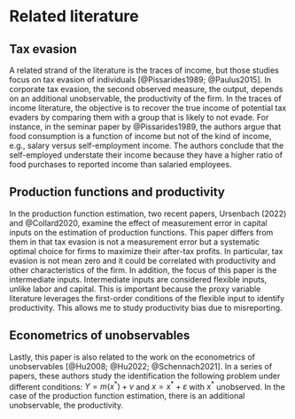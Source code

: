 
# Related literature

\fxnote{Unfinished section}

## Tax evasion

A related strand of the literature is the traces of income, but those studies focus on tax evasion of individuals [@Pissarides1989; @Paulus2015]. In corporate tax evasion, the second observed measure, the output, depends on an additional unobservable, the productivity of the firm. In the traces of income literature, the objective is to recover the true income of potential tax evaders by comparing them with a group that is likely to not evade. For instance, in the seminar paper by @Pissarides1989, the authors argue that food consumption is a function of income but not of the kind of income, e.g., salary versus self-employment income. The authors conclude that the self-employed understate their income because they have a higher ratio of food purchases to reported income than salaried employees. 

## Production functions and productivity

In the production function estimation, two recent papers, Ursenbach (2022) and @Collard2020, examine the effect of measurement error in capital inputs on the estimation of production functions. This paper differs from them in that tax evasion is not a measurement error but a systematic optimal choice for firms to maximize their after-tax profits. In particular, tax evasion is not mean zero and it could be correlated with productivity and other characteristics of the firm. In addition, the focus of this paper is the intermediate inputs. Intermediate inputs are considered flexible inputs, unlike labor and capital. This is important because the proxy variable literature leverages the first-order conditions of the flexible input to identify productivity. This allows me to study productivity bias due to misreporting.


## Econometrics of unobservables

Lastly, this paper is also related to the work on the econometrics of unobservables [@Hu2008; @Hu2022; @Schennach2021]. In a series of papers, these authors study the identification the following problem under different conditions: $Y=m(x^*)+\nu$ and $x=x^*+\varepsilon$ with $x^*$ unobserved. In the case of the production function estimation, there is an additional unobservable, the productivity.

\begin{anfxnote*}{Lit review Notes}

\subsection{Lit Review Notes}

For personal reference, to be removed from the final version.

\subsubsection{@Dabla2019}

Productivity improvements by firms can causally lead to lower tax evasion, i.e., underreporting sales for tax purposes. In other words, an increase in firm productivity leads to a higher share of sales reported for tax purposes. The authors use the self-reported share of declared income as a proxy for tax evasion.

Limitations: Using the World Bank Enterprise (47 emerging and developing countries) survey question to get the percentage of sales that are reported for tax purposes, which is used to measure tax evasion. In addition, productivity is measured as the log of sales per worker. No access to quantities data, they use LP but with sales and workers.

Undisputed (?) facts: 1) Tax evasion is higher in poor countries; 2) Tax evading firms tend to be less productive (?).

Productivity gaps between firms that comply with taxes and regulations and those which do not are significant, (between 25 to 50 \%) (Amin et al. 2019; Fajnzylber, 2011; Busso et al., 2012). These large productivity gaps can translate into low-economy wide productivity and growth: 1) if, by not complying with existing taxes and regulations, firms enjoy a potentially large implicit subsidy that allows them to stay in business despite low productivity, or 2) to expand their market share at the expense of more productive firms (Farrell, 2004; Bobbio, 2016).

Almeida and Carneiro (2009): Tax evasion may also increase firms' efficiency (productivity?). Avoiding onerous taxes might confer firms more flexibility in their employment and production decisions.
 
Kleven et. al (2016): Larger firms are less likely to avoid taxes. firms’ use of business records increases as it hires more employees. They show that the government may be able to enforce higher tax compliance even in the presence of a low threat of audit due to the increased ease of whistle-blowing as the firm grows.
 
tax evasion is hidden so that it is difficult to obtain precise measures (Kundt et al., 2017; Slemrod and Weber, 2012)

Loayza and Rigolini (2006) and La Porta and Shleifer (2014): informality is larger in lower GDPpC countries
 
Tax evasion and informality are associated with lower income levels and productivity (Dabla-Norris and Feltenstein, 2003; Loayza, 1996; Sarte, 2000)

\subsubsection{@Paulus2015}

The author models discrepancies between tax records and income survey data as individual tax evasion and measurement error jointly. Using data for Estonia, the author finds that people in the bottom and the top part of earnings distribution evade much more and about 12% of wages and salaries in total are underreported. The identifying assumption, i.e., location condition, is that people working in the public sector cannot evade taxes. In other words, measurement error is unrelated to the sector where the individual works while the same does not hold for tax compliance.

The main constraint for empirical research on tax evasion is the lack of suitable data. This is worse for developing countries. A measure of undeclared income for individuals is needed. This kind of data is usually unreliable and very difficult/or expensive to obtain.

Baldini et al. (2009) use linked income data with tax records at the individual level to estimate tax evasion. However, the author assumes people report their true income in the survey to obtain a measure of non-reporting. Furthermore, in the measurement error literature, several studies assume the opposite, e.g. Krueger (1991) and Bollinger(1998); survey of lit Chen et al. (2011) and Bound et al. (2001). Linked data is referred to as Validation data in the measurement error literature. Later studies have started to consider matching errors (Kapteyn and Ypma, 2007; Meijer et al., 2012) and errors in register data (Abowd and Stinson, 2013).

Pissarides and Weber (1989) pioneered a methodology to study underreported income. They assume that the underreported income for one population group is inferred from a comparison with a reference group assumed to have negligible non-compliance but to be similar in other respects. These types of studies assume implicitly that the underreporting of income in a survey corresponds to the underreporting of income to the tax authority. 

\subsubsection{@Slemrod2019}

Tax-evasion policies have been a greater priority in developed countries since the 2008 great recession (IMF, 2015). For example, the UK announced efforts to combat tax avoidance, tax evasion, and 'imbalances' in the tax system that would bring in \pounds 5 billion in additional revenue each year. 

Tax evasion matters because it affects both the resource cost of raising taxes and the distribution of the tax burden, i.e. core interests of public economics. Policy question? Does curbing evasion improve the equity and efficiency of the public finances, given the cost of doing so? If so, what's the best way to go about it? 

Tax evasion creates horizontal inequity because people evade taxes by different proportionate amounts because of differences in personal characteristics —risk aversion, tax system, and honesty— and because of different opportunities and potential rewards for evasion. Likewise, efforts to combat tax evasion might create vertical inequity. For example, going after lower-income households such as the IRS fighting fraud related to the earned income tax credit (EITC) than going after unreported foreign accounts that are more likely to be held by high-income households.

Tax evasion creates efficiency costs, e.g., individual's cost of implementing and hiding non-compliance, tax authority's cost of combating non-compliance, etc. Tax evasion also creates socially inefficient incentives to engage in activities that facilitate tax evasion. For example, tax-noncompliance opportunities attract people to self-employment who would otherwise be employees.

Tax evasion creates misallocations. For example, it can cause companies that otherwise would not find it attractive to do so to set up operations in a tax haven to facilitate or camouflage evasion.

Curtailing tax evasion cost shapes optimal policy —it is not optimal to completely eradicate tax evasion because of the cost of doing so. The presence of evasion also alters the optimal setting of tax rates —because it affects the marginal efficiency cost of so doing— and the choice of the tax base —because different tax bases are more or less susceptible to evasion. 

Slemrod and Weber (2012) review macroeconomic measures of the informal economy.

The standard tax evasion framework is the model of tax deterrence by Allingham and Sandmo (1972), who adapted Becker's (1968) model of criminal behavior to tax evasion. A relatively recent simplified framework is where the maximand is $y(1-t)+te-c(e,\alpha)$, $y$ is income, $e$ is the understated tax liability, $t$ is a linear tax rate, and $c$ is the private cost of evasion which includes the utility cost of bearing risk and the expected value of punishment. The private cost may depend on the amount of attempted evasion and $\alpha$, the vector of enforcement instruments, such as the extent of auditing.

The model predicts that a risk-averse agent will evade taxes if the expected return is positive. Additionally, an increase in either the probability of detection or the penalty if detected will reduce evasion. Importantly, the effect of the tax rate is less clear, for even its sign depends on the penalty function (Yitzhaki, 1974). 

What matters about $p$ is the perception of taxpayers. Much work is focused on what alters the taxpayer's perception of the enforcement environment.

This framework naturally applies to individuals, and small, single-owned firms. Large firms might be risk-neutral rather than risk-averse.

The challenge of measuring tax evasion is the incentive of evaders to conceal their behavior. Many taxpayers are unwilling to respond accurately maybe because of the threat of punishment or social shame. For this reason, even the most credible empirical studies of evasion don't actually have a reliable measure of evasion.

Tax gap studies by auditing (real differences between countries' tax gaps or differences in methodologies?): 
\begin{itemize}
\item U.S. Overall gross tax-gap average over 2008-10 was \$458 billion USD, 18.3\% of estimated tax liability (IRS, 2016). IRS National Research Program (NRP). 
\item UK: overall tax gap from 2013-2014 6.4\% of true liability: 6.4\% for the corporation income tax 5.0\% individual income tax, and 11.1\% value-added tax (VAT). Small- and medium-sized enterprises account for over half of the overall tax gap (HMRC, 2015). Her Majesty's Revenue and Customs (HMRC, 2015) Toro et a. (2013). 
\item Denmark overall tax gap is only 2.2 percent of net income (Kleven et al., 2011).
\item OECD(2015) other countries.
\end{itemize}

Sharp variations in the compliance rate by the extent of information reporting to the tax authority provide compelling evidence that the probability of successful evasion play a key role in the deterrence of tax evasion. For example, in the US, the estimated non-compliance rate when there is little to no third-party-reported information (e.g., self-employment income) is 63\%, compared to 19\% and 7\% for 'some' and 'substantial' information reporting, respectively. Small businesses represent a large portion of the tax gap in individual income with approximately 47\% of underreporting. In contrast, only 1 % of non-compliance is estimated for employee wages and salaries —substantial information reporting. Kleven et al. (2011) find a similar disparity, but lower, non-compliance rates in Denmark, where 14.9 \% for self-employment income but less than 1\% for third-party reported items. In other words, when the information reporting renders the likelihood of evading taxes successfully near zero, evasion is eradicated; when the likelihood is higher, evasion proliferates.

Administrative data: Canada, UK, Brazil, Chile, China, Costa Rica, Ecuador, India, Pakistan, Rwanda, Tunisia, and Uganda. US access https://www.irs.gov/pub/irs-soi/16jsrpprojects.pdf

RCT's review: Hallsworth (2014)

Bérgolo et al. (2018) RCT with firms using letters. Value-added-tax compliance, 20,000 Uruguayan small and medium-sized firms. The authors find that adding to the baseline letter a paragraph with statistics about the probability of being audited and the penalty rates increased tax compliance by about 6.3 percent (about one-fourth of its current level), and adding a paragraph that informs firms that evading taxes increased the probability of being audited increased tax compliance by about 7.4 percent.

Ortega and Scartascini (2018) Colombia, individuals. Method of communication. The authors find sizable differences across delivery methods. Personal visits by a tax inspector are more effective than the impersonal methods; they are, alas, also much more expensive. In a follow-up study, Ortega and Scartascini (2015) find that the effect of phone calls falls between those of the impersonal methods and the personal visits.

Almunia and Lopez-Rodriguez (2018) study the behavior of Spanish firms in response to a notch in enforcement intensity that arises because the Spanish Large Taxpayer’s Unit (LTU) monitors firms with revenues above €6 million for all major taxes. Sure enough, there is significant bunching of firms just below the threshold. The bunching is more pronounced for firms that produce intermediate goods, which makes sense because their transactions create more of a paper trail than firms that sell to final consumers, and thus the discontinuous increase in enforcement intensity affects these firms more than retailers.

Examining data from Ecuador, Carrillo, Emran, and Rivadeneira (2012) find evidence of bunching in reported tax liability just above the withholding threshold, suggesting that some firms manipulate their self-reported tax liability and possibly real economic choices to minimize expected tax payments subject to the discontinuity in the audit probability. Third-party data on sales and intermediate input costs reported by large firms who act as withholding agents indicate that bunching is indeed associated with tax evasion: self-reported sales are smaller than third-party reports for more than 10 percent of firms. "withholding”, large firms withhold and remit to the tax authority a fixed share of their purchases from small firms (and individuals), who can then apply the withheld amount as a credit against their self-reported tax liability. While withholding does not change the firms’ true tax liability, there is typically a discontinuity in the audit probability at the withholding rate; firms seeking tax refunds (because self-reported tax liability is lower than the withheld amount) are audited at a higher rate than firms making additional tax remittances.

In Chile, firms can only claim tax credits for inputs bought from tax-compliant suppliers, the invoice–credit VAT system has a built-in (albeit imperfect) self-enforcement mechanism for firm-to-firm transactions. Pomeranz (2015) tests this hypothesis by mailing increased-audit-threat letters to over 100,000 randomly selected Chilean firms, using a sample of over 300,000 firms receiving no letter as the control group. Consistent with theoretical predictions on the self-enforcement mechanism, the increase in VAT receipts (and therefore the inferred level of evasion) induced by the letters is concentrated at the level of sales from firms to final consumers, for which there is no paper trail.

In Ecuador, Carrillo, Pomeranz, and Singhal (2017) examine the effect of a change in the tax authority’s use of third-party information on reported corporate tax revenues. In the authors' study, the Ecuadorian tax authority informed some firms of the discrepancy between the two reports and offered them the opportunity to file an amended return. The authors compare the reporting behavior of firms before and after the notification and find that 24 percent of firms underreported revenue in the years when the government did not use the third-party-verified information. In the three rounds of the experiment, 11–19 percent of notified firms filed an amended return. 

In amended returns, firms correctly reported their revenues but also increased their reported costs almost one-for-one with the increase in reported revenues (96 cents for each dollar!), nearly eliminating any impact on apparent tax liability. This study also reveals that reported costs were lower than third-party information on costs, which at first blush seems to be at odds with a model of firms that seek to maximize after-tax profits. The authors propose that this behavior is consistent with firms who may believe that the probability of an audit is a function of firm size and profits. To appear small, and lower the odds of being audited, some firms may underreport both revenues and costs.

Kumler, Verhoogen, and Frías (2013) study the effects on evasion of a 1997 pension reform in Mexico that tied younger workers’ retirement benefits more closely to the wage reported by employers. This reform provided a new incentive for this group of workers to ensure that their employers accurately reported their wages, which in turn might lower payroll tax evasion by firms. To examine the impact of this initiative, the authors combine two sources of data on wages: administrative data from the Mexican Social Security Insitute (IMSS) and household survey data from the Encuesta Nacional de Empleo Urbano (ENEU). The authors find that, consistent with a decline in evasion, the gap in median or mean wage within a cell between the ENEU data and the IMSS data fell for younger age groups after the pension reform but, as predicted, for older workers not affected by this reform there was no decrease in the gap between the two income reports.

In Pakistan, corporations either pay a tax on profits or turnover, depending on which liability is greater. This effectively implies that at a profit rate lower than the ratio of the turnover tax rate to the profit tax rate, firms cannot deduct costs. Because in Pakistan a large portion of evasion is through misreporting of costs, this tax regime trades off loss in production efficiency (as firms move from a neutral profit tax to a distorting output tax regime) for a gain in revenue collection. Best et al. (2015) use administrative data on the universe of corporations in Pakistan to estimate the elasticity of taxable income using the bunch-ing of firms below the threshold profit rate. They find clear evidence of such bunching, whose location shifts along with changes in tax rates that move the threshold. Using the analysis-of-bunching methodology, they estimate that turnover taxes reduce evasion by between 60–70 percent. 

Relevance of tax evasion
Widespreadness of tax evasion
Seminal model of tax evasion
Real effects of tax evasion
firm-to-firm sales less likely to evade taxes
small firms more likely to evade taxes
evidence of misreporting of costs (Pakistan)
Chile and Colombia tax evasion evidence

\subsection{Carrillo2022}

The authors study tax evasion through the use of ghost firms — fake firms that issue fraudulent receipts so that their clients can claim false deductions. Using transaction-level data from Ecuador, the research documents that ghost transactions are widespread; prevalent among large firms —(!) measured as revenue level[ [related to size]— and firms with high-income owners —owners with experience in tax evasion? sophisticated or less risk-averse owners?—; and exhibit suspicious patterns: bunching at the end of the fiscal year [tax evasion decision is realized post realization of productivity and true input optimization], at round numbers, and just below financial system thresholds [no real economic activity behind].

Globally widespread but extremely limited researched problem. "Ghost firms" —also known as "invoice mills", or "missing traders"— issue fraudulent receipts that allow the receivers to claim additional tax deductions on value-added (VAT) and corporate income taxes (OECD, 2017; Keen and Smith, 2006) Appendix B.

Data: firm-to-firm transaction-level data with 800 'ghost firms' and firm owners of Ecuatorian firms data.

Widespread and quantitatively important, not limited to small, semi-formal firms, benefits those at the top of the income distribution. In 2015, 4.7\% of potential clients took deductions from a ghost firm. Annual ghost deductions were 14.1% of the value of their purchase deductions [huge number!]. Larger firms are more likely to engage in ghost transactions and feature larger shares of ghost transactions in total input costs [a function of size]. Ghost deductions are disproportionately used by firms owned by high-income individuals.

Process: Given a list of identified ghost firms (2016) by the Ecuadorian Internal Revenue Service (SRI), the authors identified ghosts' clients —firms with at least one purchase from ghosts firms— with administrative data -which includes annual corporate and individual income tax filings in Ecuador (2010-2017) and monthly purchase annexes (2010-2015). The sample is restricted to firms that are required to file purchase annexes: incorporated firms (88\%) and large sole proprietorships (12\%) (i.e., annual sales > \$100,000, annual costs > \$80,000, or capital above \$60,000)

1. Tax deductions based on fake receipts from ghost firms are widespread and large. 10.4\% of unique firms filed deductions based on receipts from at least one identified ghost firm. On average, 3.6\% of all purchases of ghost clients are from ghosts, amounting to 10.4% of the value of their purchase deductions. These shares are the highest,4.6\% and 14.1\%, for 2015, the year before the ghost list was collected. Earlier ghosts might have disappeared by the time the list was established. Total tax evasion was \$2.1 billion in value, 1.7\% of tax evaded for corporations and 11.5\% for sole proprietorships.
2. Evasion through ghost firms is more prevalent among relatively large firms. Ghost clients have higher revenues, costs, and tax liabilities. The probability of engaging in cost overreporting through ghost firms increases monotonically in firm revenue —maybe only because of more transactions. Share of ghost deductions also increases throughout much of the size distribution, except at the very top —very large corporations might have stronger incentives to avoid illegal behavior or they can use more sophisticated avenues of tax avoidance that do not require evasion using fake receipts (Bustos et al., 2022)
3. Ghost deductions are most prevalent in firms owned by high-income individuals. The probability of having ownership of a ghost client and the amount of ghost purchases attributed to individuals increases with individuals' income. The amount of additional tax as a share of owners' income is over 56 times higher in the top 5\% than in the bottom 80\% of the income distribution, and almost 170 times higher in the top 1\%. Ghost-firm-enabled tax evasion tends to reduce disproportionately the effective taxation of firms owned by rich individuals.
4. The number and value of ghost transactions are clustered towards the end of the tax year —the same as the calendar year in Ecuador. In December, there as twice as many ghost transactions as during the six previous months of the year. Non-ghost transactions are only 6% higher in December. This is consistent with firms assessing their annual revenues at the end of the year and then utilizing ghost transactions to achieve a target reported profit level or rate for tax purposes. Similar to US firms spending more on capital investment towards the end of the fiscal year to reduce tax obligations (Xu and Zwick, 2022).
5. Ghost transactions bunch at round numbers more prevalently than non-ghost transactions. This is consistent with ghost transactions representing false activity (Klimek et al, 2018; Nigrim, 2018).
6. Ghost transactions exhibit bunching below the financial system payment threshold. In Ecuador, transactions above \$5,000 (gross-of-VAT) are required by law to be made through the formal financial sector (e.g. electronic transfers, checks, or credit cards). Ghost transactions bunch just below \$5,000. In contrast the distribution of non-ghost transactions is smooth through the \$5,000 threshold.

Lit on tax evasion via ghost firms is extremely sparse. Waseem (2020) Pakistan. Policy: VAT rates reduced to zero. Ghost firms decreased. Most ghost deductions are claimed by exporters. Ghost deductions are a large share of over-claimed refunds for exporters. Mittal et al. (2018) develop a Machine Learning algorithm to detect ghost firms.

Most recent work on tax evasion focuses on firms' revenue misreporting (Slemrod, 2019; Pomeranz and Vila-Belda, 2019), but few have studied firms' cost misreporting. Recent firms' revenue misreporting studies have found that enforcement policies targeting revenue underreporting led to increasing reported costs —to offset tax liabilities—, but there is no offsetting behavior —reduction in reported revenue— in the study by Carrillo et al. (2022). This is consistent with third-party information reporting —firm-to-firm transaction level data is used in this study— decreasing the incentive to evade by increasing the probability of getting caught.

Other studies finding bunching at the thresholds are:
- VAT reporting thresholds: Onji, 2009; Asatryan and Peichl, 2017; Luksic and Mittal, 2019; Liu et al., 2021.
- Different tax regimes and regulations: Hasegawa et al., 2013; Best et al., 2015; Almunia and Lopez-Rodriguez, 2018; Lopez-Luzuriaga, 2019;  Chen et al., 2021; Clifford and Mavrokonstantis, 2021; Overview: Kleven, 2016.

Intervention: Tax authority challenged deductions from firms with ghost transactions (ghost clients) during 2010-2015 by notifying them via email.
 
[What goes into the cost overreporting function? Tax authority chooses effort (b(type)-c(type))e (?)]Tax authorities target firms with higher potential tax recovery. In this study, notified firms were larger than typical incorporated ghost clients —authors only had access to the data on incorporated firms that were notified. Notified firms had 2.4 times higher median tax liability, the median amount of ghost deductions of these firms was \$181,000 (mean \$338,000) and the median share of ghost deductions out of their total purchases was 26\% (mean 38\%). [conditional on being large, the overreporting level does affect your probability of being audited.]

[Evidence of overreporting in intermediates] Adjusting firms reduced most strongly non-labor costs: domestic purchases, other production costs, and imports. Some offsetting behavior was observed; Firms increased labor, inventory, and financial costs. However, overall total costs still decreased on average by 72 cents for every dollar contested in the notification.

Many firms did not respond to the notifications. A portion might be explained by failure in communication (e.g., letters not reaching the firm or the right person within the firm). Firms might choose not to amend knowing the tax authority has limited capacity for follow-up enforcement. Adjusting firms tend to be somewhat smaller than all the notified firms.

The intervention resulted in large reductions in firms' reported costs. The reduction in costs increased tax liabilities by \$20.6 million, 81\% increase on the \$25.4 million originally filed by adjusting firms. On average, reported costs were reduced by \$229,000

Firm-to-firm transactions —third-party reporting: firm's sales to other firms can be cross-checked— are less like to underreport revenue. Firms did not adjust revenues down to offset tax liability resulting from the decrease in costs —as in other studies where the enforcement strategies pushing firms to truthfully report their revenues led firms to make large offsetting adjustments by increasing reported costs (Asatryan and Peichl, 2017; Carrillo et al., 2017; Slemrod et al.,2017; Almunia and Lopez-Rodriguez, 2018; Mascagni et al., 2018; Naritomi, 2019; Li andWang, 2020)

No evidence that the intervention was followed by firms going out of business or de-formalizing; consistent with ghost clients being large and established. 

International prevalence of false invoicing (ghost firms)
- Mexico: between 2014 and 2018, the estimated annual tax revenue lost due to ghost firms was 5 billion MXN (SAT), 0.03\% of Mexico's GDP; 8,500 identified ghost firms in 2018 (Senado de la Republica, 2019).
- Chile: historically, false invoices represent between 15\% and 25\% of total VAT evasion. In 2004, fake-invoice tax evasion was 114 billion CLP, 0.2\% of Chile's GDP (Gonzalez and Velasquez, 2013; Jorrat, 2001; CIAT, 2008). 
- Colombia: fake-invoice tax evasion was around 2,300 billion COP, 0.2\% of Colombia's GDP (Portafolio, 2019).
- Poland: In 2016, fake-invoice tax evasion amounted to 103,850 million PLN, 5.6\% of Poland's GDP (Poland's Minister of Finance, 2018).
- Asia: South Korea (Krever, 2014) and China (Hashimzada et al., 2010; Barboza, 2013).
- Africa: Kenya (Kenya Revenue Authority; Mak'Osewe, 2019); Rwanda (Mascagni et al., 2019; 2021); African Tax Administration Forum (Brain and Nwankwo, 2018).

\end{anfxnote*}
